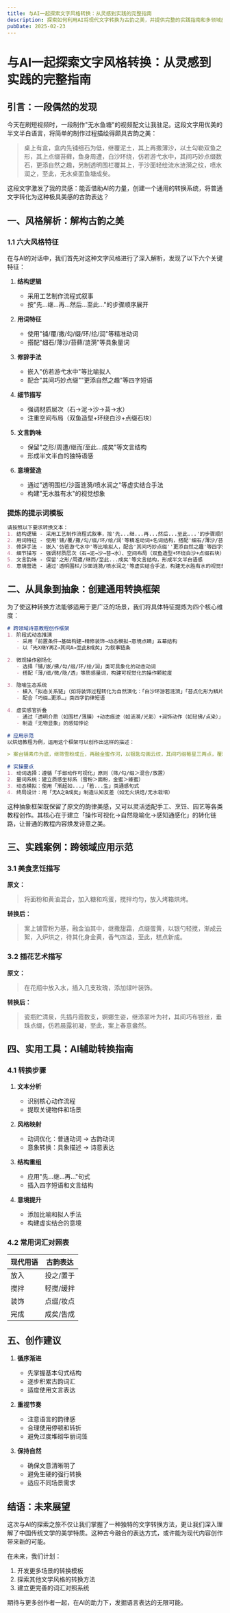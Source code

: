```yaml
---
title: 与AI一起探索文字风格转换：从灵感到实践的完整指南
description: 探索如何利用AI将现代文字转换为古韵之美，并提供完整的实践指南和多领域应用示例
pubDate: 2025-02-23
---
```


# 与AI一起探索文字风格转换：从灵感到实践的完整指南

## 引言：一段偶然的发现

今天在刷短视频时，一段制作"无水鱼塘"的视频配文让我驻足。这段文字用优美的半文半白语言，将简单的制作过程描绘得颇具古韵之美：

> 桌上有盒，盒内先铺细石为低，继覆泥土，其上再撒薄沙，以土勾勒双鱼之形，其上点缀苔藓，鱼身周遭，白沙环绕，仿若游弋水中，其间巧妙点缀数石，更添自然之趣，另制透明围栏覆其上，于沙面轻绘流水涟漪之纹，喷水润之，至此，无水桌面鱼塘成矣。

这段文字激发了我的灵感：能否借助AI的力量，创建一个通用的转换系统，将普通文字转化为这种极具美感的古韵表达？

## 一、风格解析：解构古韵之美

### 1.1 六大风格特征

在与AI的对话中，我们首先对这种文字风格进行了深入解析，发现了以下六个关键特征：

1. **结构逻辑**
   - 采用工艺制作流程式叙事
   - 按"先...继...再...然后...至此..."的步骤顺序展开

2. **用词特征**
   - 使用"铺/覆/撒/勾/缀/环/绘/润"等精准动词
   - 搭配"细石/薄沙/苔藓/涟漪"等具象量词

3. **修辞手法**
   - 嵌入"仿若游弋水中"等比喻拟人
   - 配合"其间巧妙点缀""更添自然之趣"等四字短语

4. **细节描写**
   - 强调材质层次（石→泥→沙→苔→水）
   - 注重空间布局（双鱼造型+环绕白沙+点缀石块）

5. **文言韵味**
   - 保留"之形/周遭/继而/至此...成矣"等文言结构
   - 形成半文半白的独特语感

6. **意境营造**
   - 通过"透明围栏/沙面涟漪/喷水润之"等虚实结合手法
   - 构建"无水胜有水"的视觉想象

### 提炼的提示词模板

```md
请按照以下要求转换文本：
1. 结构逻辑 - 采用工艺制作流程式叙事，按'先...继...再...然后...至此...'的步骤顺序展开
2. 用词特征 - 使用'铺/覆/撒/勾/缀/环/绘/润'等精准动词+名词结构，搭配'细石/薄沙/苔藓/涟漪'等具象量词
3. 修辞手法 - 嵌入'仿若游弋水中'等比喻拟人，配合'其间巧妙点缀''更添自然之趣'等四字短语
4. 细节描写 - 强调材质层次（石→泥→沙→苔→水）、空间布局（双鱼造型+环绕白沙+点缀石块）
5. 文言韵味 - 保留'之形/周遭/继而/至此...成矣'等文言结构，形成半文半白语感
6. 意境营造 - 通过'透明围栏/沙面涟漪/喷水润之'等虚实结合手法，构建无水胜有水的视觉想象
```

## 二、从具象到抽象：创建通用转换框架

为了使这种转换方法能够适用于更广泛的场景，我们将具体特征提炼为四个核心维度：

```md
# 跨领域诗意教程创作框架
1. 阶段式动态推演  
   - 采用「前置条件→基础构建→精修装饰→动态模拟→意境点睛」五幕结构
   - 以「先X继Y再Z→其间A→至此B成矣」为叙事链条

2. 微观操作剧场化  
   - 选择「铺/嵌/拂/勾/缀/环/绘/润」类可具象化的动态动词
   - 搭配「薄/细/微/隐/透」等质感量词，构建可视觉化的操作颗粒度

3. 隐喻生态系统  
   - 植入「拟态关系链」（如将装饰过程转化为自然演化：「白沙环游若涟漪」「苔点化形为鳞片」）
   - 配合「巧缀…更添…」类四字韵律短语

4. 虚实感官折叠  
   - 通过「透明介质（如围栏/薄膜）+动态痕迹（如涟漪/光影）+润饰动作（如轻拂/点染）」三维组合
   - 制造「无物显象」的感知悖论

# 应用示范
以烘焙教程为例，运用这个框架可以创作出这样的描述：

> 案台铺素巾为底，继筛雪粉成丘，再融金蜜作河，以银匙勾画云纹，其间巧缀莓星三两点，覆琉璃罩缓烘之，观面坯渐起如月升，至此，无火炉灶生暖香

# 实操要点
1. 动词选择：遵循「手部动作可视化」原则（筛/勾/缀＞混合/放置）
2. 量词系统：建立质感坐标系（雪粉＞面粉，金蜜＞蜂蜜）
3. 动态模拟：使用「渐起如...」「若...生」类通感句式
4. 终局设计：用「无A之B成矣」制造认知反差（如无火烘焙/无水栽培）
```

这种抽象框架既保留了原文的韵律美感，又可以灵活适配手工、烹饪、园艺等各类教程创作。其核心在于建立「操作可视化→自然隐喻化→感知通感化」的转化链路，让普通的教程内容焕发诗意之美。

## 三、实践案例：跨领域应用示范

### 3.1 美食烹饪描写

**原文：**
> 将面粉和黄油混合，加入糖和鸡蛋，搅拌均匀，放入烤箱烘烤。

**转换后：**
> 案上铺雪粉为基，融金油其中，继撒甜霜，点缀蛋黄，以银勺轻搅，渐成云絮，入炉烘之，待其化身金黄，香气四溢，至此，糕点新成。

### 3.2 插花艺术描写

**原文：**
> 在花瓶中放入水，插入几支玫瑰，添加绿叶装饰。

**转换后：**
> 瓷瓶贮清泉，先插丹霞数支，婀娜生姿，继添翠叶为衬，其间巧布银丝，垂珠点缀，仿若晨露初凝，至此，案上春意盎然。

## 四、实用工具：AI辅助转换指南

### 4.1 转换步骤

1. **文本分析**
   - 识别核心动作流程
   - 提取关键物件和场景

2. **风格映射**
   - 动词优化：普通动词 → 古韵动词
   - 意象转换：具象描述 → 诗意表达

3. **结构重组**
   - 应用"先...继...再..."句式
   - 插入四字短语和文言结构

4. **意境提升**
   - 添加比喻和拟人手法
   - 构建虚实结合的意境

### 4.2 常用词汇对照表

| 现代用语 | 古韵表达 |
|---------|---------|
| 放入 | 投之/置于 |
| 搅拌 | 轻搅/缓拌 |
| 装饰 | 点缀/妆点 |
| 完成 | 成矣/告成 |

## 五、创作建议

1. **循序渐进**
   - 先掌握基本句式结构
   - 逐步积累古韵词汇
   - 适度使用文言表达

2. **重视节奏**
   - 注意语言的韵律感
   - 合理使用停顿和转折
   - 避免过度堆砌华丽词藻

3. **保持自然**
   - 确保文意清晰明了
   - 避免生硬的强行转换
   - 适应不同场景需求

## 结语：未来展望

这次与AI的探索之旅不仅让我们掌握了一种独特的文字转换方法，更让我们深入理解了中国传统文学的美学特质。这种古今融合的表达方式，或许能为现代内容创作带来新的可能。

在未来，我们计划：
1. 开发更多场景的转换模板
2. 探索其他文学风格的转换方法
3. 建立更完善的词汇对照系统

期待与更多创作者一起，在AI的助力下，发掘语言表达的无限可能。 